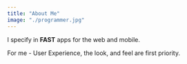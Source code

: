 ```yaml
---
title: "About Me"
image: "./programmer.jpg"
---
```


I specify in **FAST** apps for the web and mobile.

For me - User Experience, the look, and feel are first priority.
